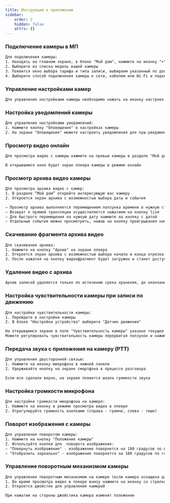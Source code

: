 ```yaml
---
title: Инструкции к приложению
sidebar:
    order: 2
    hidden: false
    attrs: {}
---
```


### Подключение камеры в МП
```txt
Для подключения камеры:
1. Находясь на главном экране, в блоке "Мой дом", нажмите на иконку "+" в верхнем углу
2. Выберите из списка модель вашей камеры
3. Появится окно выбора тарифа и типа записи, выбираем указанный по договору тариф и принимаем условия Публичной оферты
4. Выберите способ подключения камеры к сети, кабелем или Wi-Fi и подключитесь к сети
```

### Управление настройками камер
```txt
Для управления настройками камеры необходимо нажать на иконку настроек в горизонтальном меню на экране камеры (меню меняет расположение в зависимости от ориентации экрана)
```

### Настройка уведомлений камеры
```txt
Для управления настройками уведомлений:
1. Нажмите кнопку "Оповещения" в настройках камеры
2. На экране "Оповещения" можете настроить уведомления для пуш-уведомлений и журнала событий
```

### Просмотр видео онлайн
```txt
Для просмотра видео с камеры нажмите на превью камеры в разделе "Мой дом" на главном экране

В открывшемся окне будет экран плеера камеры в режиме онлайн
```

### Просмотр архива видео камеры
```txt
Для просмотра архива видео с камер:
1. В разделе “Мой дом” откройте интересующую вас камеру
2. Откроется экран архива с возможностью выбора даты и события

— Просмотр архива выполняется перемещением ползунка времени в нужную сторону
— Возврат к прямой трансляции осуществляется нажатием на кнопку live
— Для быстрого перемещения на нужную дату нажмите на кнопку с датой
— Отдельные события можно просмотреть, нажав на кнопку проигрывания напротив события в ленте событий
```

### Скачивание фрагмента архива видео
```txt
Для скачивания архива:
1. Нажмите на кнопку "Архив" на экране плеера
2. Откроется экран архива с возможностью выбора начала и конца отрезка видео и кнопкой "Скачать”
3. После нажатия на кнопку видеофрагмент будет загружен и станет доступен в галерее устройства
```

### Удаление видео с архива
```txt
Архив записей удаляется только по истечению срока хранения, до окончания этого срока фрагмент удалить не получится. Срок хранения архива зависит от вашего тарифа
```

### Настройка чувствительности камеры при записи по движению
```txt
Для настройки чувствительности камеры:
1. Перейдите в настройки камеры
2. В блоке "Настройки устройства" выберите "Датчик движения"

На открывшемся экране в поле "Чувствительность камеры" указано текущее значение чувствительности
Можете регулировать чувствительность камеры передвигая ползунок и нажимая на кнопку "Применить"
```

### Передача звука с приложения на камеру (РТТ)
```txt
Для управления двусторонней связью:
1. Нажмите на иконку микрофона в нижней панели
2. Удерживайте кнопку на экране смартфона в процессе разговора

Если все сделали верно, на экране появится шкала громкости звука
```

### Настройка громкости микрофона
```txt
Для настройки громкости микрофона на камере:
1. Нажмите на иконку в режиме просмотра видео в плеере
2. Отрегулируйте громкость кнопками (справа - громче, слева - тише)
```

### Поворот изображения с камеры
```txt
Для управления поворотом камеры:
1. Нажмите на кнопку "Положение камеры"
2. Используйте кнопки для  поворота изображения:
— "Повернуть изображение" - изображение повернется на 180 градусов по вертикали
— "Отобразить зеркально" - изображение повернется на 180 градусов по горизонтали
```

### Управление поворотным механизмом камеры
```txt
Для управления поворотным механизмом на камере (если камера оснащена данной возможностью):
1. Во время просмотра видео в плеере внизу нажмите на иконку со стрелками
2. Откроется джойстик для управления камерой

При нажатии на стороны джойстика камера изменит положение
```